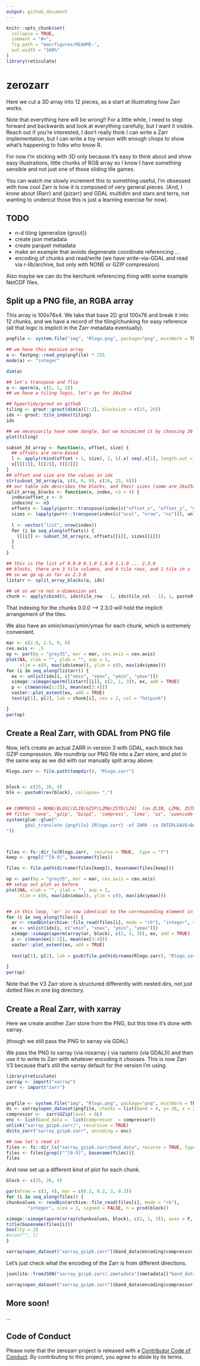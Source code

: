 ```yaml
---
output: github_document
---
```


<!-- README.md is generated from README.Rmd. Please edit that file -->

```r
knitr::opts_chunk$set(
  collapse = TRUE,
  comment = "#>",
  fig.path = "man/figures/README-",
  out.width = "100%"
)
library(reticulate)
```

# zerozarr

<!-- badges: start -->
<!-- badges: end -->


Here we cut a 3D array into 12 pieces, as a start at illustrating how Zarr works. 

Note that everything here will be wrong!! For a little while, I need to step forward and backwards and look at everything carefully, but I want it visible. Reach out if you're interested, I don't really think I can write a Zarr implementation, but I can write a toy version with enough chops to show what's happening to folks who know R. 

For now I'm sticking with 3D only because it's easy to think about and show easy 
illustrations, little chunks of RGB array so I know I have something sensible and not just one of those sliding tile games. 

You can watch me slowly increment this to something useful, I'm obsessed with how cool Zarr is how it is composed of very general pieces. (And, I know about {Rarr} and {pizarr} and GDAL multidim and stars and terra, not wanting to undercut those this is just a learning exercise for now). 


## TODO

- n-d tiling (generalize {grout})
- create json metadata
- create parquet metadata
- make an example that avoids degenerate coordinate referencing ...
- encoding of chunks and read/write (we have write-via-GDAL and read via r-lib/archive, but only with NONE or GZIP compression)


Also maybe we can do the kerchunk referencing thing with some example NetCDF files. 


## Split up a PNG file, an RGBA array

This array is 100x76x4. We take that base 2D grid 100x76 and break it into 12 chunks, and we have a record of the tiling/chunking for easy reference (all that logic is implicit in the Zarr metadata eventually). 

```r
pngfile <- system.file("img", "Rlogo.png", package="png", mustWork = TRUE)

## we have this massive array
a <- fastpng::read_png(pngfile) * 255
mode(a) <- "integer"

dim(a)

## let's transpose and flip
a <- aperm(a, c(2, 1, 3))
## we have a tiling logic, let's go for 26x25x4

## hypertidy/grout on github
tiling <- grout::grout(dim(a)[1:2], blocksize = c(25, 26))
idx <- grout::tile_index(tiling)
idx

## we necessarily have some dangle, but we minimized it by choosing 26 not 25 for x
plot(tiling)

subset_3d_array <- function(x, offset, size) {
  ## offsets are zero-based
  l <- apply(rbind(offset + 1, size), 2, \(.x) seq(.x[1], length.out = .x[2]))
  x[l[[1]], l[[2]], l[[3]]]
}
## offset and size are the values in idx
str(subset_3d_array(a, c(0, 0, 0), c(26, 25, 4)))
## our table idx describes the blocks, and their sizes (some are 26x25x4, some are 24x25x4)
split_array_blocks <- function(x, index, n3 = 4) {
  index$offset_z <- 0
  index$nz <- n3
  offsets <- lapply(purrr::transpose(index[c("offset_x", "offset_y", "offset_z")]), unlist)
  sizes <- lapply(purrr::transpose(index[c("ncol", "nrow", "nz")]), unlist)
  
  l <- vector("list", nrow(index))
  for (i in seq_along(offsets)) {
    l[[i]] <- subset_3d_array(x, offsets[[i]], sizes[[i]])
  }
  l
}

## this is the list of 0.0.0 0.1.0 1.0.0 1.1.0 ... 2.3.0 
## blocks, there are 3 tile columns, and 4 tile rows, and 1 tile in z
## so we go up as far as 2.3.0
listarr <- split_array_blocks(a, idx)

## ok so we're not n-dimension yet
chunk <- apply(cbind(0, idx$tile_row - 1, idx$tile_col - 1), 1, paste0, collapse = ".")
```


That indexing for the chunks 0.0.0 --> 2.3.0 will hold the implicit arrangement of the tiles. 

We also have an xmin/xmax/ymin/ymax for each chunk, which is extremely convenient. 

```r
mar <- c(2.8, 2.5, 0, 0)
cex.axis <- .5
op <- par(bg = "grey35", mar = mar, cex.axis = cex.axis)
plot(NA, xlab = "", ylab = "", asp = 1,
     xlim = c(0, max(idx$xmax)), ylim = c(0, max(idx$ymax)))
for (i in seq_along(listarr)) {
  ex <- unlist(idx[i, c("xmin", "xmax", "ymin", "ymax")])
  ximage::ximage(aperm(listarr[[i]], c(2, 1, 3)), ex, add = TRUE)
  p <- c(mean(ex[1:2]), mean(ex[3:4]))
  vaster::plot_extent(ex, add = TRUE)
  text(p[1], p[2], lab = chunk[i], cex = 2, col = "hotpink")

}
par(op)
```

## Create a Real Zarr, with GDAL from PNG file

Now, let's create an actual ZARR in version 3 with GDAL, each block has GZIP compression. We roundtrip our PNG file into a Zarr store, and plot in the same way as we did with our manually split array above. 

```r
Rlogo.zarr <- file.path(tempdir(), "Rlogo.zarr")


block <- c(25, 26, 4)
blk <- paste0(rev(block), collapse= ",")


## COMPRESS = NONE/BLOSC/ZLIB/GZIP/LZMA/ZSTD/LZ4]  (no ZLIB, LZMA, ZSTD, LZ4 with ZARR_V3)
## filter ‘none’, ‘gzip’, ‘bzip2’, ‘compress’, ‘lzma’, ‘xz’, ‘uuencode’, ‘lzip’, ‘lrzip’, ‘lzop’, ‘grzip’, ‘lz4’, ‘zstd’.
system(glue::glue("
       gdal_translate {pngfile} {Rlogo.zarr} -of ZARR -co INTERLEAVE=BAND  -co COMPRESS=GZIP -co BLOCKSIZE={blk} -co FORMAT=ZARR_V3
"))



files <- fs::dir_ls(Rlogo.zarr,  recurse = TRUE,  type = "f")
keep <- grepl("^[0-9]", basename(files))

files <- file.path(dirname(files[keep]), basename(files[keep]))

op <- par(bg = "grey35", mar = mar, cex.axis = cex.axis)
## setup out plot as before
plot(NA, xlab = "", ylab = "", asp = 1,
     xlim = c(0, max(idx$xmax)), ylim = c(0, max(idx$ymax)))


## in this loop, 'ar' is now identical to the corresponding element in  'listarr' above
for (i in seq_along(files)) {
  ar <- readBin(archive::file_read(files[i], mode = "rb"), "integer", size = 1, n = prod(block), signed = FALSE)
  ex <- unlist(idx[i, c("xmin", "xmax", "ymin", "ymax")])
  ximage::ximage(aperm(array(ar, block), c(2, 1, 3)), ex, add = TRUE)
  p <- c(mean(ex[1:2]), mean(ex[3:4]))
  vaster::plot_extent(ex, add = TRUE)
  
  text(p[1], p[2], lab = gsub(file.path(dirname(Rlogo.zarr), "Rlogo.zarr"), ".", files[i]), cex = 1, col = "hotpink")
  
}
par(op)
```

Note that the V3 Zarr store is structured differently with nested dirs, not just dotted files in one big directory. 


## Create a Real Zarr, with xarray 

Here we create another Zarr store from the PNG, but this time it's done with xarray. 

(though we still pass the PNG to xarray via GDAL)

We pass the PNG to xarray (via rioxarray ( via rasterio (via GDAL))) and then use it 
to write to Zarr with whatever encoding it chooses.  This is now Zarr V3 because that's still the xarray default for the version I'm using. 

```r
library(reticulate)
xarray <- import("xarray")
zarr <- import("zarr")


pngfile <- system.file("img", "Rlogo.png", package="png", mustWork = TRUE)
ds <- xarray$open_dataset(pngfile, chunks = list(band = 4, y= 26, x = 25), mask_and_scale = FALSE)
compressor <-  zarr$GZip(level = 6L)
enc <- list(band_data =  list(compressor  = compressor))
unlink("xarray_gzip6.zarr/", recursive = TRUE)
ds$to_zarr("xarray_gzip6.zarr", encoding = enc)

## now let's read it
files <- fs::dir_ls("xarray_gzip6.zarr/band_data", recurse = TRUE, type = "f") 
files <- files[grepl("^[0-9]", basename(files))]
files
```

And now set up a different kind of plot for each chunk. 

```r
block <- c(25, 26, 4)

par(mfrow = c(3, 4), mar = c(0.2, 0.2, 3, 0.2))
for (i in seq_along(files)) {
chunkvalues <- readBin(archive::file_read(files[i], mode = "rb"), 
        "integer", size = 1, signed = FALSE, n = prod(block))

ximage::ximage(aperm(array(chunkvalues, block), c(2, 1, 3)), axes = F, ylab = "", xlab = "")
title(basename(files[i]))
box(lty = 2)
#scan("", 1)
}

```

```r
xarray$open_dataset("xarray_gzip6.zarr")$band_data$encoding$compressor

```
Let's just check what the encoding of the Zarr is from different directions. 

```r
jsonlite::fromJSON("xarray_gzip6.zarr/.zmetadata")$metadata[["band_data/.zarray"]]$compressor

xarray$open_dataset("xarray_gzip6.zarr")$band_data$encoding$compressor


```

## More soon! 

...

## Code of Conduct
  
Please note that the zerozarr project is released with a [Contributor Code of Conduct](https://contributor-covenant.org/version/2/1/CODE_OF_CONDUCT.html). By contributing to this project, you agree to abide by its terms.
